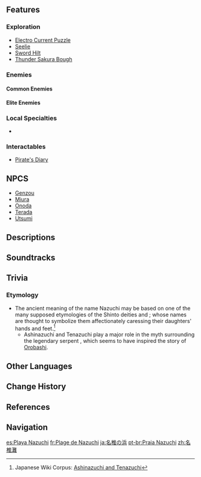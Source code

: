 {{Location Infobox
|image        = Nazuchi Beach.png
|type         = Subarea
|region       = Inazuma
|area         = Yashiori Island
}}
{{Location Intro|{{Lang|'''Nazuchi Beach'''|ja=名椎の浜|ja_rm=Nadzuchi no Hama}}|description=<p>A beach connecting [[Kannazuka]] and [[Yashiori Island]], Nazuchi Beach has been ravaged by war for almost a thousand years. In recent years, it has been a place of interest for both the [[Tenryou Commission]] and [[Watatsumi Army]], with weapons scattered all over the place. Both ground and naval engagements have taken place here, and third-party affiliates such as criminals have made the area a prime spot for looting what remains on the battlefield.</p>}}

==Features==
===Exploration===
*[[Electro Current Puzzle]]
*[[Seelie]]
*[[Put Them To Rest|Sword Hilt]]
*[[Thunder Sakura Bough]]

===Enemies===
====Common Enemies====
{{Column|2| {{Enemy List|Hilichurl;Hilichurl Berserker;Pyro Hilichurl Shooter;Electro Hilichurl Shooter;Electro Hilichurl Grenadier;Hydro Slime;Large Hydro Slime;Electro Whopperflower;Nobushi: Jintouban;Nobushi: Kikouban;Kairagi: Dancing Thunder;Kairagi: Fiery Might}}
}}

====Elite Enemies====
{{Enemy List|Mirror Maiden;Crackling Axe Mitachurl}}

===Local Specialties===
*{{Item|Dendrobium|30}}

===Interactables===
*[[Pirate's Diary]]

==NPCS==
*[[Genzou]]
*[[Miura]]
*[[Onoda]]
*[[Terada]]
*[[Utsumi]]

==Descriptions==
{{Description|In the old language of Inazuma, "Nazuchi" means "to be caressed by the loving hands of the divine."<br>However, this shallow shoal has seen far too many battles and slaughters during its time.|[[Expedition]] description}}
{{Description|In the ancient language of the Inazuma ancestors, "Nazuchi" means "to be tenderly caressed by the hands of the gods." Ironically, Nazuchi Beach has been ravaged by war since a thousand years ago and has become a place for scavengers and pirates, with few inhabitants.|Viewpoint, [[Tidal Flat Amidst the Flames of War]]}}
{{Description|Located between Yashiori Island and Kannazuka, Nazuchi Beach is a place ravaged by war. On the shallow coast, apart from [[Violet Ibis]] looking for a place to rest, there are torn flags and broken arrows of prior battles, as well as broken masts and shattered decks of shipwrecks.<br>As a result of the war, pirates and ronin infest the place searching for loot. Even the rare [[Dendrobium]] blooms in this place...|[https://genshin.hoyoverse.com/en/map Exploration], Genshin Impact Official Site}}

==Soundtracks==
{{Soundtracks by Category Table|type=location}}

==Trivia==
===Etymology===
* The ancient meaning of the name Nazuchi may be based on one of the many supposed etymologies of the Shinto deities {{Lang|{{w|Ōyamatsumi#Genealogy|Ashinazuchi}}|ja=足名椎|ja_rm=Ashi-nadzuchi|ja_tl=Foot-Caressing Spirit}} and {{Lang|{{w|Ōyamatsumi#Genealogy|Tenazuchi}}|ja=手名椎|ja_rm=Te-nadzuchi|ja_tl=Hand-Caressing Spirit}}; whose names are thought to symbolize them affectionately caressing their daughters' hands and feet.<ref name="nadzuchi">Japanese Wiki Corpus: [https://www.japanese-wiki-corpus.org/Shinto/Ashinazuchi%20and%20Tenazuchi.html Ashinazuchi and Tenazuchi]</ref>
** Ashinazuchi and Tenazuchi play a major role in the myth surrounding the legendary serpent {{w|Yamata no Orochi}}, which seems to have inspired the story of [[Orobashi]].

==Other Languages==
{{Other Languages
|en      = Nazuchi Beach
|zhs     = 名椎滩
|zhs_rm  = Míngzhuī-tān{{Sino|zh|ja}}<ref name="CN voice">{{Ref/Quest|In the Name of the Resistance|note=Chinese Voice-Over}}</ref>
|zht     = 名椎灘
|zht_rm  = Míngzhuī-tān{{Sino|zh|ja}}<ref name="CN voice" />
|zh_tl   = Caressing Spirit Beach
|ja      = {{Rubi|名|な|椎|づち}}の{{Rubi|浜|はま}}
|ja_rm   = Nadzuchi no Hama<ref>[[Map]], Label: Nazuchi Beach (Japanese)</ref>
|ja_tl   = Caressing Spirit Beach<ref name="nadzuchi" />
|ko      = 나즈치 {{tt|해안|海岸}}
|ko_rm   = Najeuchi Hae'an
|ko_tl   = Nazuchi Coast
|es      = Playa Nazuchi
|es_tl   = Nazuchi Beach
|fr      = Plage de Nazuchi
|fr_tl   = Nazuchi Beach
|ru      = Побережье Надзути
|ru_tl   = Nazuchi Coast
|th      = Nazuchi Beach
|vi      = {{tt|Bờ|坡}} Nazuchi
|vi_tl   = Nazuchi Shore
|de      = Nazuchi-Strand
|de_tl   = Nazuchi Beach
|id      = Nazuchi Beach
|pt      = Praia Nazuchi
|pt_tl   = Nazuchi Beach
|tr      = Nazuchi Sahili
|tr_tl   = Nazuchi Beach
|it      = Spiaggia di Nazuchi
|it_tl   = Nazuchi Beach
}}

==Change History==
{{Change History|2.0}}

==References==
{{Reflist}}

==Navigation==
{{Area Navbox|Inazuma}}

[[es:Playa Nazuchi]]
[[fr:Plage de Nazuchi]]
[[ja:名椎の浜]]
[[pt-br:Praia Nazuchi]]
[[zh:名椎灘]]